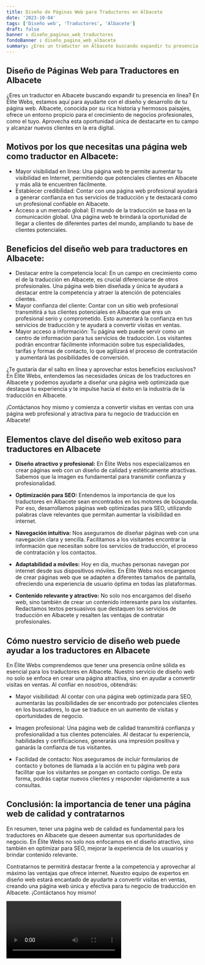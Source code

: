 ```yaml
---
title: Diseño de Páginas Web para Traductores en Albacete
date: '2023-10-04'
tags: ['Diseño web', 'Traductores', 'Albacete']
draft: false
banner : diseño_paginas_web_traductores
fondoBanner : diseño_pagina_web_albacete
summary: ¿Eres un traductor en Albacete buscando expandir tu presencia en línea? En Élite Webs, estamos aquí para ayudarte con el diseño y desarrollo de tu página web. Albacete, conocida por su rica historia y hermosos paisajes, ofrece un entorno propicio para el crecimiento de negocios profesionales, como el tuyo. Aprovecha esta oportunidad única de destacarte en tu campo y alcanzar nuevos clientes en la era digital.
---
```


## Diseño de Páginas Web para Traductores en Albacete

¿Eres un traductor en Albacete buscando expandir tu presencia en línea? En Élite Webs, estamos aquí para ayudarte con el diseño y desarrollo de tu página web. Albacete, conocida por su rica historia y hermosos paisajes, ofrece un entorno propicio para el crecimiento de negocios profesionales, como el tuyo. Aprovecha esta oportunidad única de destacarte en tu campo y alcanzar nuevos clientes en la era digital.

## Motivos por los que necesitas una página web como traductor en Albacete:

- Mayor visibilidad en línea: Una página web te permite aumentar tu visibilidad en Internet, permitiendo que potenciales clientes en Albacete y más allá te encuentren fácilmente.
- Establecer credibilidad: Contar con una página web profesional ayudará a generar confianza en tus servicios de traducción y te destacará como un profesional confiable en Albacete.
- Acceso a un mercado global: El mundo de la traducción se basa en la comunicación global. Una página web te brindará la oportunidad de llegar a clientes de diferentes partes del mundo, ampliando tu base de clientes potenciales.

## Beneficios del diseño web para traductores en Albacete:

- Destacar entre la competencia local: En un campo en crecimiento como el de la traducción en Albacete, es crucial diferenciarse de otros profesionales. Una página web bien diseñada y única te ayudará a destacar entre la competencia y atraer la atención de potenciales clientes.
- Mayor confianza del cliente: Contar con un sitio web profesional transmitirá a tus clientes potenciales en Albacete que eres un profesional serio y comprometido. Esto aumentará la confianza en tus servicios de traducción y te ayudará a convertir visitas en ventas.
- Mayor acceso a información: Tu página web puede servir como un centro de información para tus servicios de traducción. Los visitantes podrán encontrar fácilmente información sobre tus especialidades, tarifas y formas de contacto, lo que agilizará el proceso de contratación y aumentará las posibilidades de conversión.

¿Te gustaría dar el salto en línea y aprovechar estos beneficios exclusivos? En Élite Webs, entendemos las necesidades únicas de los traductores en Albacete y podemos ayudarte a diseñar una página web optimizada que destaque tu experiencia y te impulse hacia el éxito en la industria de la traducción en Albacete.

¡Contáctanos hoy mismo y comienza a convertir visitas en ventas con una página web profesional y atractiva para tu negocio de traducción en Albacete!

<GifSeo />

<Cta />

## Elementos clave del diseño web exitoso para traductores en Albacete

- **Diseño atractivo y profesional:** En Élite Webs nos especializamos en crear páginas web con un diseño de calidad y estéticamente atractivas. Sabemos que la imagen es fundamental para transmitir confianza y profesionalidad.

- **Optimización para SEO:** Entendemos la importancia de que los traductores en Albacete sean encontrados en los motores de búsqueda. Por eso, desarrollamos páginas web optimizadas para SEO, utilizando palabras clave relevantes que permitan aumentar la visibilidad en internet.

- **Navegación intuitiva:** Nos aseguramos de diseñar páginas web con una navegación clara y sencilla. Facilitamos a los visitantes encontrar la información que necesitan sobre los servicios de traducción, el proceso de contratación y los contactos.

- **Adaptabilidad a móviles:** Hoy en día, muchas personas navegan por internet desde sus dispositivos móviles. En Élite Webs nos encargamos de crear páginas web que se adapten a diferentes tamaños de pantalla, ofreciendo una experiencia de usuario óptima en todas las plataformas.

- **Contenido relevante y atractivo:** No solo nos encargamos del diseño web, sino también de crear un contenido interesante para los visitantes. Redactamos textos persuasivos que destaquen los servicios de traducción en Albacete y resalten las ventajas de contratar profesionales.

## Cómo nuestro servicio de diseño web puede ayudar a los traductores en Albacete

En Élite Webs comprendemos que tener una presencia online sólida es esencial para los traductores en Albacete. Nuestro servicio de diseño web no solo se enfoca en crear una página atractiva, sino en ayudar a convertir visitas en ventas. Al confiar en nosotros, obtendrás:

- Mayor visibilidad: Al contar con una página web optimizada para SEO, aumentarás las posibilidades de ser encontrado por potenciales clientes en los buscadores, lo que se traduce en un aumento de visitas y oportunidades de negocio.

- Imagen profesional: Una página web de calidad transmitirá confianza y profesionalidad a tus clientes potenciales. Al destacar tu experiencia, habilidades y certificaciones, generarás una impresión positiva y ganarás la confianza de tus visitantes.

- Facilidad de contacto: Nos aseguramos de incluir formularios de contacto y botones de llamada a la acción en tu página web para facilitar que los visitantes se pongan en contacto contigo. De esta forma, podrás captar nuevos clientes y responder rápidamente a sus consultas.

## Conclusión: la importancia de tener una página web de calidad y contratarnos

En resumen, tener una página web de calidad es fundamental para los traductores en Albacete que deseen aumentar sus oportunidades de negocio. En Élite Webs no solo nos enfocamos en el diseño atractivo, sino también en optimizar para SEO, mejorar la experiencia de los usuarios y brindar contenido relevante.

Contratarnos te permitirá destacar frente a la competencia y aprovechar al máximo las ventajas que ofrece internet. Nuestro equipo de expertos en diseño web estará encantado de ayudarte a convertir visitas en ventas, creando una página web única y efectiva para tu negocio de traducción en Albacete. ¡Contáctanos hoy mismo!

<Video />

<CtaBot job='Traductores' city='Albacete'/>

<Gmaps query='Albacete+españa+maps' />